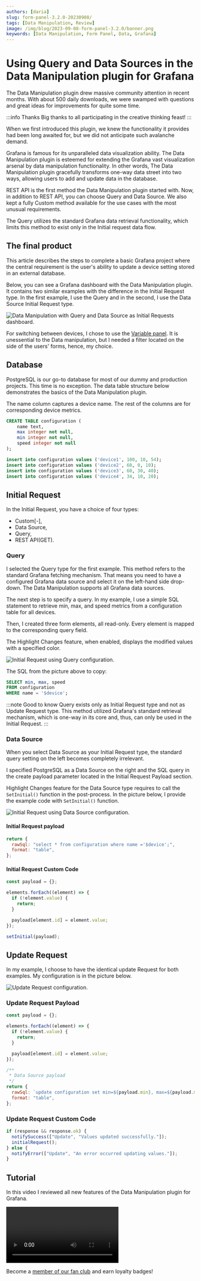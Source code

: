 ```yaml
---
authors: [daria]
slug: form-panel-3.2.0-20230908/
tags: [Data Manipulation, Review]
image: /img/blog/2023-09-08-form-panel-3.2.0/banner.png
keywords: [Data Manipulation, Form Panel, Data, Grafana]
---
```



# Using Query and Data Sources in the Data Manipulation plugin for Grafana

The Data Manipulation plugin drew massive community attention in recent months. With about 500 daily downloads, we were swamped with questions and great ideas for improvements for quite some time.

:::info Thanks
Big thanks to all participating in the creative thinking feast!
:::

When we first introduced this plugin, we knew the functionality it provides had been long awaited for, but we did not anticipate such avalanche demand.

Grafana is famous for its unparalleled data visualization ability. The Data Manipulation plugin is esteemed for extending the Grafana vast visualization arsenal by data manipulation functionality.
In other words, The Data Manipulation plugin gracefully transforms one-way data street into two ways, allowing users to add and update data in the database.

REST API is the first method the Data Manipulation plugin started with. Now, in addition to REST API, you can choose Query and Data Source. We also kept a fully Custom method available for the use cases with the most unusual requirements.

The Query utilizes the standard Grafana data retrieval functionality, which limits this method to exist only in the Initial request data flow.

## The final product

This article describes the steps to complete a basic Grafana project where the central requirement is the user's ability to update a device setting stored in an external database.

Below, you can see a Grafana dashboard with the Data Manipulation plugin. It contains two similar examples with the difference in the Initial Request type. In the first example, I use the Query and in the second, I use the Data Source Initial Request type.

<Image
  title="Data Manipulation with Query and Data Source as Initial Requests dashboard."
  src="/img/blog/2023-09-08-form-panel-3.2.0/dashboard.png"
/>

For switching between devices, I chose to use the [Variable panel](/plugins/volkovlabs-variable-panel/). It is unessential to the Data manipulation, but I needed a filter located on the side of the users' forms, hence, my choice.

## Database

PostgreSQL is our go-to database for most of our dummy and production projects. This time is no exception. The data table structure below demonstrates the basics of the Data Manipulation plugin.

The name column captures a device name. The rest of the columns are for corresponding device metrics.

```sql
CREATE TABLE configuration (
    name text,
    max integer not null,
    min integer not null,
    speed integer not null
);

insert into configuration values ('device1', 100, 10, 54);
insert into configuration values ('device2', 60, 0, 10);
insert into configuration values ('device3', 60, 30, 40);
insert into configuration values ('device4', 34, 10, 20);
```

## Initial Request

In the Initial Request, you have a choice of four types:

- Custom[-],
- Data Source,
- Query,
- REST API(GET).

### Query

I selected the Query type for the first example. This method refers to the standard Grafana fetching mechanism. That means you need to have a configured Grafana data source and select it on the left-hand side drop-down. The Data Manipulation supports all Grafana data sources.

The next step is to specify a query. In my example, I use a simple SQL statement to retrieve min, max, and speed metrics from a configuration table for all devices.

Then, I created three form elements, all read-only. Every element is mapped to the corresponding query field.

The Highlight Changes feature, when enabled, displays the modified values with a specified color.

<Image
  title="Initial Request using Query configuration."
  src="/img/blog/2023-09-08-form-panel-3.2.0/init-query.png"
/>

The SQL from the picture above to copy:

```sql
SELECT min, max, speed
FROM configuration
WHERE name = '$device';
```

:::note Good to know
Query exists only as Initial Request type and not as Update Request type. This method utilized Grafana's standard retrieval mechanism, which is one-way in its core and, thus, can only be used in the Initial Request.
:::

### Data Source

When you select Data Source as your Initial Request type, the standard query setting on the left becomes completely irrelevant.

I specified PostgreSQL as a Data Source on the right and the SQL query in the create payload parameter located in the Initial Request Payload section.

Highlight Changes feature for the Data Source type requires to call the `SetInitial()` function in the post-process. In the picture below, I provide the example code with `SetInitial()` function.

<Image
  title="Initial Request using Data Source configuration."
  src="/img/blog/2023-09-08-form-panel-3.2.0/init-ds.png"
/>

#### Initial Request payload

```js
return {
  rawSql: "select * from configuration where name ='$device';",
  format: "table",
};
```

#### Initial Request Custom Code

```js
const payload = {};

elements.forEach((element) => {
  if (!element.value) {
    return;
  }

  payload[element.id] = element.value;
});

setInitial(payload);
```

## Update Request

In my example, I choose to have the identical update Request for both examples. My configuration is in the picture below.

<Image
  title="Update Request configuration."
  src="/img/blog/2023-09-08-form-panel-3.2.0/update.png"
/>

### Update Request Payload

```js
const payload = {};

elements.forEach((element) => {
  if (!element.value) {
    return;
  }

  payload[element.id] = element.value;
});

/**
 * Data Source payload
 */
return {
  rawSql: `update configuration set min=${payload.min}, max=${payload.max}, speed=${payload.speed} where name='$device'`,
  format: "table",
};
```

### Update Request Custom Code

```js
if (response && response.ok) {
  notifySuccess(["Update", "Values updated successfully."]);
  initialRequest();
} else {
  notifyError(["Update", "An error occurred updating values."]);
}
```

## Tutorial

In this video I reviewed all new features of the Data Manipulation plugin for Grafana.

<Video
  src="https://www.youtube.com/embed/hVy9NfFiI5U"
  title="Use REST API, Data Source and Queries to manipulate your data."
/>

Become a [member of our fan club](https://www.youtube.com/channel/UCQadniwbukI6ZmTN2oTTb-g/join) and earn loyalty badges!
